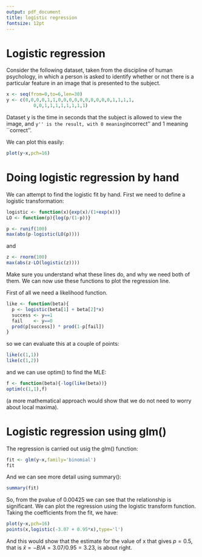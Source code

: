 ```yaml
---
output: pdf_document
title: logistic regression
fontsize: 12pt
---
```


# Logistic regression


Consider the following dataset, taken from the discipline of human
psychology, in which a person is asked to identify whether or not
there is a particular feature in an image that is presented to the
subject.

```r
x <- seq(from=0,to=6,len=30)
y <- c(0,0,0,0,1,1,0,0,0,0,0,0,0,0,0,0,1,1,1,1,
          0,0,1,1,1,1,1,1,1,1)
```

Dataset y is the time in seconds that the subject is allowed to
view the image, and ``y'' is the result, with 0 meaning ``incorrect''
and 1 meaning ``correct''.

We can plot this easily:


```r
plot(y~x,pch=16)
```



# Doing logistic regression by hand

We can attempt to find the logistic fit by hand.  First we need to
define a logistic transformation:

```r
logistic <- function(x){exp(x)/(1+exp(x))}
LO <- function(p){log(p/(1-p))}
```


```r
p <- runif(100)
max(abs(p-logistic(LO(p))))
```

and

```r
z <- rnorm(100)
max(abs(z-LO(logistic(z))))
```

Make sure you understand what these lines do, and why we need both of them.
We can now use these functions to plot the regression line.


First of all we need a likelihood function.

```r
like <- function(beta){
  p <- logistic(beta[1] + beta[2]*x)
  success <- y==1
  fail    <- y==0
  prod(p[success]) * prod(1-p[fail])
}
```

so we can evaluate this at a couple of points:

```r
like(c(1,1))
like(c(1,2))
```

and we can use optim() to find the MLE:


```r
f <- function(beta){-log(like(beta))}
optim(c(1,1),f)
```

(a more mathematical approach would show that we do not need to worry
about local maxima).

# Logistic regression using glm() 

The regression is carried out usig the glm() function:



```r
fit <- glm(y~x,family='binomial')
fit
```

And we can see more detail using summary():


```r
summary(fit)
```

So, from the pvalue of 0.00425 we can see that the relationship is significant.
We can plot the regression using the logistic transform function.
Taking the coefficients from the fit, we have:
    
```r
plot(y~x,pch=16)
points(x,logistic(-3.07 + 0.95*x),type='l')
```



And this would show that the estimate for the value of x that gives $p=0.5$, that is $\hat{x} = -B/A = 3.07/0.95=3.23$, is about right.
